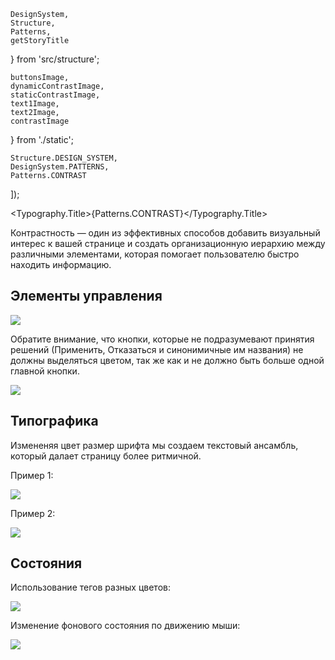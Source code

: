 
    DesignSystem,
    Structure,
    Patterns,
    getStoryTitle
} from 'src/structure';

    buttonsImage,
    dynamicContrastImage,
    staticContrastImage,
    text1Image,
    text2Image,
    contrastImage
} from './static';

    Structure.DESIGN_SYSTEM,
    DesignSystem.PATTERNS,
    Patterns.CONTRAST
]);

<Meta title={title} />

<Typography.Title>{Patterns.CONTRAST}</Typography.Title>

Контрастность — один из эффективных способов добавить визуальный интерес к вашей странице и создать организационную иерархию между различными элементами, которая помогает пользователю быстро находить информацию.

## Элементы управления

<img src={contrastImage} width={600} />

<br />

Обратите внимание, что кнопки, которые не подразумевают принятия решений (Применить, Отказаться и синонимичные им названия) не должны выделяться цветом, так же как и не должно быть больше одной главной кнопки.

<img src={buttonsImage} width={600} />

## Типографика

Измененяя цвет размер шрифта мы создаем текстовый ансамбль, который далает страницу более ритмичной.

Пример 1:

<img src={text1Image} width={600} />

Пример 2:

<img src={text2Image} width={600} />

## Состояния

Использование тегов разных цветов:

<img src={staticContrastImage} width={600} />

Изменение фонового состояния по движению мыши:

<img src={dynamicContrastImage} width={600} />

